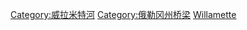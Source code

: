 [[Category:威拉米特河|Category:威拉米特河]]
[[Category:俄勒冈州桥梁|Category:俄勒冈州桥梁]]
[[Category:美国跨河桥梁|Willamette]]